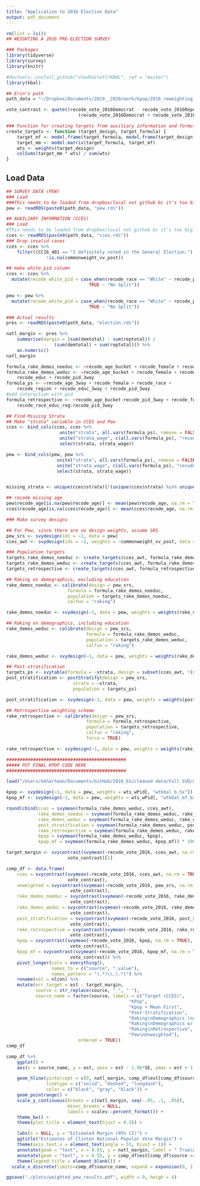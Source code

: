 ```yaml
---
title: "Application to 2016 Election Data"
output: pdf_document
---
```


```r
rm(list = ls())
## WEIGHTING A 2016 PRE-ELECTION SURVEY

### Packages
library(tidyverse)
library(survey)
library(knitr)

#devtools::install_github("chadhazlett/KBAL", ref = "master") 
library(kbal)
```


```r

## Erin's path
path_data = "~/Dropbox/Documents/2019__2020/work/kpop/2016_reweighting_example/data/"
```

```r
vote_contrast <- quote((recode_vote_2016Democrat - recode_vote_2016Republican) /
                           (recode_vote_2016Democrat + recode_vote_2016Republican))

### Function for creating targets from auxiliary information and formula
create_targets <- function (target_design, target_formula) {
    target_mf <- model.frame(target_formula, model.frame(target_design))
    target_mm <- model.matrix(target_formula, target_mf)
    wts <- weights(target_design)
    colSums(target_mm * wts) / sum(wts)
}

```

## Load Data

```r
## SURVEY DATA (PEW)
### Load
###This needs to be loaded from dropbox/local not github bc it's too big
pew <- readRDS(paste0(path_data, "pew.rds"))

## AUXILIARY INFORMATION (CCES)
### Load
#This needs to be loaded from dropbox/local not github bc it's too big
cces <- readRDS(paste0(path_data, "cces.rds"))
### Drop invalid cases
cces <- cces %>%
    filter((CC16_401 == "I definitely voted in the General Election.") &
               !is.na(commonweight_vv_post))

## make white_pid column
cces <- cces %>%
  mutate(recode_white_pid = case_when(recode_race == "White" ~ recode_pid_3way,
                               TRUE ~ "No Split"))

pew <- pew %>%
  mutate(recode_white_pid = case_when(recode_race == "White" ~ recode_pid_3way,
                               TRUE ~ "No Split"))

### Actual results
pres <- readRDS(paste0(path_data, "election.rds"))

natl_margin <- pres %>%
    summarise(margin = (sum(demtotal) - sum(reptotal)) /
                  (sum(demtotal) + sum(reptotal))) %>%
    as.numeric()
natl_margin
```

```r
formula_rake_demos_noeduc <- ~recode_age_bucket + recode_female + recode_race + recode_region + recode_pid_3way
formula_rake_demos_weduc <- ~recode_age_bucket + recode_female + recode_race + recode_region + 
    recode_educ + recode_pid_3way
formula_ps <- ~recode_age_3way + recode_female + recode_race +
    recode_region + recode_educ_3way + recode_pid_3way
#add interaction with pid
formula_retrospective <- ~recode_age_bucket:recode_pid_3way + recode_female:recode_pid_3way+
    recode_race_educ_reg:recode_pid_3way
```

```r
## Find Missing Strata
## Make "strata" variable in CCES and Pew
cces <- bind_cols(cces, cces %>% 
                    unite("strata", all.vars(formula_ps), remove = FALSE) %>%
                    unite("strata_wage", c(all.vars(formula_ps), "recode_age"), remove = FALSE) %>%
                    select(strata, strata_wage))

pew <- bind_cols(pew, pew %>% 
                   unite("strata", all.vars(formula_ps), remove = FALSE) %>%
                   unite("strata_wage", c(all.vars(formula_ps), "recode_age"), remove = FALSE) %>%
                   select(strata, strata_wage))


missing_strata <- unique(cces$strata)[!(unique(cces$strata) %in% unique(pew$strata))]

## recode missing age
pew$recode_age[is.na(pew$recode_age)] <- mean(pew$recode_age, na.rm = TRUE)
cces$recode_age[is.na(cces$recode_age)] <- mean(cces$recode_age, na.rm = TRUE)

### Make survey designs

## For Pew, since there are no design weights, assume SRS
pew_srs <- svydesign(ids = ~1, data = pew)
cces_awt <- svydesign(ids = ~1, weights = ~commonweight_vv_post, data = cces)
```

```r
### Population targets
targets_rake_demos_noeduc <- create_targets(cces_awt, formula_rake_demos_noeduc)
targets_rake_demos_weduc <- create_targets(cces_awt, formula_rake_demos_weduc)
targets_retrospective <- create_targets(cces_awt, formula_retrospective)
```

```r

## Raking on demographics, excluding education
rake_demos_noeduc <- calibrate(design = pew_srs,
                       formula = formula_rake_demos_noeduc,
                       population = targets_rake_demos_noeduc,
                       calfun = "raking")

rake_demos_noeduc <- svydesign(~1, data = pew, weights = weights(rake_demos_noeduc))

## Raking on demographics, including education
rake_demos_weduc <- calibrate(design = pew_srs,
                              formula = formula_rake_demos_weduc,
                              population = targets_rake_demos_weduc,
                              calfun = "raking")

rake_demos_weduc <- svydesign(~1, data = pew, weights = weights(rake_demos_weduc))

## Post-stratification
targets_ps <- svytable(formula = ~strata, design = subset(cces_awt, !(strata %in% missing_strata)))
post_stratification <- postStratify(design = pew_srs,
                         strata = ~strata,
                         population = targets_ps)

post_stratification <- svydesign(~1, data = pew, weights = weights(post_stratification))

## Retrospective weighting scheme
rake_retrospective <- calibrate(design = pew_srs,
                              formula = formula_retrospective,
                              population = targets_retrospective,
                              calfun = "raking",
                              force = TRUE)

rake_retrospective <- svydesign(~1, data = pew, weights = weights(rake_retrospective))
```

```r
#############################################
##### PUT FINAL KPOP CODE HERE
#############################################

load("/Users/ekhartman/Documents/GitHub/2016_Ex/cleaned data/Full SVD/weights_wPid_full.Rdata")

kpop <- svydesign(~1, data = pew, weights = wts_wPid[, "wtkbal_b.5x"])
kpop_mf <- svydesign(~1, data = pew, weights = wts_wPid[, "wtkbal_mf_b2x"])
```

```r
round(cbind(cces = svymean(formula_rake_demos_weduc, cces_awt),
            rake_demos_noeduc = svymean(formula_rake_demos_weduc, rake_demos_noeduc),
            rake_demos_weduc = svymean(formula_rake_demos_weduc, rake_demos_weduc),
            post_stratification = svymean(formula_rake_demos_weduc, post_stratification),
            rake_retrospective = svymean(formula_rake_demos_weduc, rake_retrospective),
            kpop = svymean(formula_rake_demos_weduc, kpop),
            kpop_mf = svymean(formula_rake_demos_weduc, kpop_mf)) * 100, 2)
```

```r
target_margin <- svycontrast(svymean(~recode_vote_2016, cces_awt, na.rm = TRUE),
                       vote_contrast)[1]

comp_df <- data.frame(
    cces = svycontrast(svymean(~recode_vote_2016, cces_awt, na.rm = TRUE),
                       vote_contrast),
    unweighted = svycontrast(svymean(~recode_vote_2016, pew_srs, na.rm = TRUE),
                        vote_contrast),
    rake_demos_noeduc = svycontrast(svymean(~recode_vote_2016, rake_demos_noeduc, na.rm = TRUE),
                        vote_contrast),
    rake_demos_weduc = svycontrast(svymean(~recode_vote_2016, rake_demos_weduc, na.rm = TRUE),
                        vote_contrast),
    post_stratification = svycontrast(svymean(~recode_vote_2016, post_stratification, na.rm = TRUE),
                        vote_contrast),
    rake_retrospective = svycontrast(svymean(~recode_vote_2016, rake_retrospective, na.rm = TRUE),
                        vote_contrast),
    kpop = svycontrast(svymean(~recode_vote_2016, kpop, na.rm = TRUE),
                        vote_contrast),
    kpop_mf = svycontrast(svymean(~recode_vote_2016, kpop_mf, na.rm = TRUE),
                        vote_contrast)) %>%
    pivot_longer(cols = everything(),
                 names_to = c("source", ".value"), 
                 names_pattern = "(.*)\\.(.*)") %>%
    rename(est = nlcon) %>%
    mutate(err_target = est - target_margin,
           source = str_replace(source, "_", " "),
           source_name = factor(source, labels = c("Target (CCES)", 
                                              "KPop", 
                                              "Kpop + Mean First",
                                              "Post-Stratification", 
                                              "Raking\nDemographics (no Education)", 
                                              "Raking\nDemographics w/ Education", 
                                              "Raking\nRetrospective", 
                                              "Pew\nUnweighted"),
                           ordered = TRUE))
comp_df
```

```r
comp_df %>%
    ggplot() +
    aes(x = source_name, y = est, ymin = est - 1.96*SE, ymax = est + 1.96*SE) +

    geom_hline(yintercept = c(0, natl_margin, comp_df$est[comp_df$source == "cces"]),
               linetype = c("solid", "dashed", "longdash"),
               color = c("black", "gray", "black")) +
    geom_pointrange() +
    scale_y_continuous(breaks = c(natl_margin, seq(-.05, .1, .05)),
                       minor_breaks = NULL,
                       labels = scales::percent_format()) +
    theme_bw() +
    theme(plot.title = element_text(hjust = 0.5)) +

    labs(x = NULL, y = "Estimated Margin (95% CI)") +
    ggtitle("Estimates of Clinton National Popular Vote Margin") +
    theme(axis.text.x = element_text(angle = 55, hjust = 1)) +
    annotate(geom = "text", x = 8.65, y = natl_margin, label = " True\n National\n Margin", hjust = 0, angle = -90, color = "gray") +
    annotate(geom = "text", x = 8.55, y = comp_df$est[comp_df$source == "cces"], label = " CCES Estimated\n Margin", hjust = 0, angle = 90) +
    theme(legend.title = element_blank()) +
  scale_x_discrete(limits=comp_df$source_name, expand = expansion(0, 1.1))
```

```r
ggsave("./plots/weighted_pew_results.pdf", width = 9, heigh = 4)
```